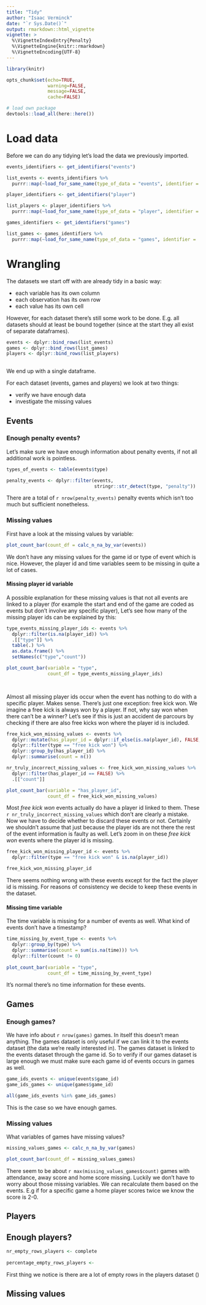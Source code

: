 ```yaml
---
title: "Tidy"
author: "Isaac Verminck"
date: "`r Sys.Date()`"
output: rmarkdown::html_vignette
vignette: >
  %\VignetteIndexEntry{Penalty}
  %\VignetteEngine{knitr::rmarkdown}
  %\VignetteEncoding{UTF-8}
---
```


```r

library(knitr)

opts_chunk$set(echo=TRUE,
               warning=FALSE,
               message=FALSE,
               cache=FALSE)

```

```r

# load own package
devtools::load_all(here::here())

```

# Load data

Before we can do any tidying let's load the data we previously imported.

```r

events_identifiers <- get_identifiers("events")

list_events <- events_identifiers %>%
  purrr::map(~load_for_same_name(type_of_data = "events", identifier = .))

```

```r

player_identifiers <- get_identifiers("player")

list_players <- player_identifiers %>%
  purrr::map(~load_for_same_name(type_of_data = "player", identifier = .))

```

```r

games_identifiers <- get_identifiers("games")

list_games <- games_identifiers %>%
  purrr::map(~load_for_same_name(type_of_data = "games", identifier = .))


```


# Wrangling

The datasets we start off with are already tidy in a basic way:

* each variable has its own column
* each observation has its own row
* each value has its own cell

However, for each dataset there's still some work to be done. E.g. all datasets should at least be bound together (since at the start they all exist of separate dataframes).

```r

events <- dplyr::bind_rows(list_events)
games <- dplyr::bind_rows(list_games)
players <- dplyr::bind_rows(list_players)
                        
```

We end up with a single dataframe.

For each dataset (events, games and players) we look at two things:

* verify we have enough data
* investigate the missing values

## Events

### Enough penalty events?

Let's make sure we have enough information about penalty events, if not all additional work is pointless.

```r

types_of_events <- table(events$type)

penalty_events <- dplyr::filter(events,
                                stringr::str_detect(type, "penalty"))

```

There are a total of `r nrow(penalty_events)` penalty events which isn't too much but sufficient nonetheless. 

### Missing values

First have a look at the missing values by variable:

```r

plot_count_bar(count_df = calc_n_na_by_var(events))

```

We don't have any missing values for the game id or type of event which is nice. However, the player id and time variables seem to be missing in quite a lot of cases. 

#### Missing player id variable

A possible explanation for these missing values is that not all events are linked to a player (for example the start and end of the game are coded as events but don't involve any specific player), Let's see how many of the missing player ids can be explained by this:

```r

type_events_missing_player_ids <- events %>%
  dplyr::filter(is.na(player_id)) %>% 
  .[["type"]] %>% 
  table(.) %>% 
  as.data.frame() %>% 
  setNames(c("type","count"))

plot_count_bar(variable = "type",
               count_df = type_events_missing_player_ids)

  

```

Almost all missing player ids occur when the event has nothing to do with a specific player. Makes sense. There's just one exception: free kick won. We imagine a free kick is always won by a player. If not, why say won when there can't be a winner? Let's see if this is just an accident de parcours by checking if there are also free kicks won where the player id is included.

```r

free_kick_won_missing_values <- events %>%
  dplyr::mutate(has_player_id = dplyr::if_else(is.na(player_id), FALSE, TRUE)) %>% 
  dplyr::filter(type == "free kick won") %>% 
  dplyr::group_by(has_player_id) %>%
  dplyr::summarise(count = n())

nr_truly_incorrect_missing_values <- free_kick_won_missing_values %>% 
  dplyr::filter(has_player_id == FALSE) %>% 
  .[["count"]]

plot_count_bar(variable = "has_player_id",
               count_df = free_kick_won_missing_values)

```

Most *free kick won* events actually do have a player id linked to them. These `r nr_truly_incorrect_missing_values` which don't are clearly a mistake. Now we have to decide whether to discard these events or not. Certainly we shouldn't assume that just because the player ids are not there the rest of the event information is faulty as well. Let's zoom in on these *free kick won* events where the player id is missing.

```r

free_kick_won_missing_player_id <- events %>%
  dplyr::filter(type == "free kick won" & is.na(player_id))

free_kick_won_missing_player_id

```

There seems nothing wrong with these events except for the fact the player id is missing. For reasons of consistency we decide to keep these events in the dataset.

#### Missing time variable

The time variable is missing for a number of events as well. What kind of events don't have a timestamp?

```r

time_missing_by_event_type <- events %>% 
  dplyr::group_by(type) %>% 
  dplyr::summarise(count = sum(is.na(time))) %>% 
  dplyr::filter(count != 0)
  
plot_count_bar(variable = "type",
               count_df = time_missing_by_event_type)  

```

It's normal there's no time information for these events.

## Games

### Enough games?

We have info about `r nrow(games)` games. In itself this doesn't mean anything. The games dataset is only useful if we can link it to the events dataset (the data we're really interested in). The games dataset is linked to the events dataset through the game id. So to verify if our games dataset is large enough we must make sure each game id of events occurs in games as well.

```r

game_ids_events <- unique(events$game_id)
game_ids_games <- unique(games$game_id)

all(game_ids_events %in% game_ids_games)

```

This is the case so we have enough games.

### Missing values

What variables of games have missing values?

```r
missing_values_games <- calc_n_na_by_var(games)

plot_count_bar(count_df = missing_values_games)

```

There seem to be about `r max(missing_values_games$count)` games with attendance, away score and home score missing. Luckily we don't have to worry about those missing variables. We can recalculate them based on the events. E.g if for a specific game a home player scores twice we know the score is 2-0.

## Players

## Enough players?

```r

nr_empty_rows_players <- complete
  
percentage_empty_rows_players <- 

```


First thing we notice is there are a lot of empty rows in the players dataset ()

## Missing values
